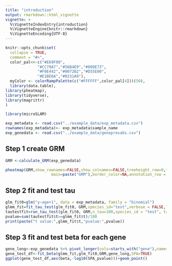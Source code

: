 ```yaml
---
title: "introduction"
output: rmarkdown::html_vignette
vignette: >
  %\VignetteIndexEntry{introduction}
  %\VignetteEngine{knitr::rmarkdown}
  %\VignetteEncoding{UTF-8}
---
```


```r
knitr::opts_chunk$set(
  collapse = TRUE,
  comment = "#>",
  color_pal<<-c("#E69F00",
              "#CC79A7","#56B4E9","#009E73",
              "#F0E442","#0072B2","#D55E00",
              "#E1BE6A","#0231A9"),
  myColor <- colorRampPalette(c("#FFFFFF",color_pal[4]))(50),
  library(data.table),
library(pheatmap),
library(tidyverse),
library(magrittr)
)
```

```r
library(microSLAM)

exp_metadata <- read.csv("../example_data/exp_metadata.csv")
rownames(exp_metadata)<- exp_metadata$sample_name
exp_genedata <- read.csv("../example_data/genepresabs.csv")
```

## Step 1 create GRM
```r
GRM <-calculate_GRM(exp_genedata)
```
```r
pheatmap(GRM,show_rownames=FALSE,show_colnames=FALSE,treeheight_row=0,treeheight_col = 0,labels_row="samples",labels_col="samples",
                    main=paste("GRM"),border_color=NA,annotation_row = exp_metadata[,-5],color=myColor,clustering_distance_rows=as.dist(1-GRM),clustering_distance_col=as.dist(1-GRM),clustering_method="average")
```

## Step 2 fit and test tau

```r
glm_fit0=glm("y~age+1", data = exp_metadata, family = "binomial")
glmm_fit=fit_tau_test(glm_fit0, GRM,species_id="test",verbose = FALSE,log_file=NA)
tautestfit=run_tau_test(glm_fit0, GRM,n_tau=100,species_id = "test", tau0=1, phi0=1)
pvalue=sum(tautestfit$t>=glmm_fit$t)/100
print(paste("t value:",glmm_fit$t,"pvalue:",pvalue))
```

## Step 3 fit and test beta for each gene

```r
gene_long<-exp_genedata %>% pivot_longer(cols=starts_with("gene"),names_to ="gene_id",values_to = "gene_value") %>% as.data.frame()
gene_test_df<-fit_beta(glmm_fit,glm_fit0,GRM,gene_long,SPA=TRUE)
ggplot(gene_test_df,aes(beta,-log10(SPA_pvalue)))+geom_point()
```
